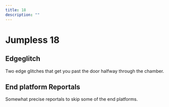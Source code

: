 ```yaml
---
title: 18
description: ""
---
```


# Jumpless 18


<Tabs queryString="tab" defaultValue="beginner" className="tabs tabs--block">
<TabItem value="beginner" label="Beginner" attributes={{className: "beginner"}}>

## Edgeglitch

Two edge glitches that get you past the door halfway through the chamber. 

<YouTube url="https://youtu.be/dra4RTn-F2k"/>

</TabItem>
<TabItem value="intermediate" label="Intermediate" attributes={{className: "intermediate"}}>

## End platform Reportals

Somewhat precise reportals to skip some of the end platforms.

<YouTube url="https://youtu.be/Dd18VMnZT08"/>

</TabItem>
</Tabs>



